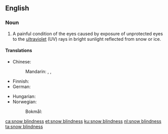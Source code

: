 ==English==
{{wikipedia}}

===Noun===
{{en-noun|-}}

# A painful condition of the eyes caused by exposure of unprotected eyes to the [[ultraviolet]] (UV) rays in bright sunlight reflected from snow or ice.

====Translations====
{{trans-top|condition of the eyes caused by exposure to UV rays}}
* Chinese:
*: Mandarin: {{t+|cmn|雪盲|tr=xuěmáng|sc=Hani}}, {{t|cmn|雪盲癥|sc=Hani}}, {{t|cmn|雪盲症|tr=xuěmángzhèng|sc=Hani}}
* Finnish: {{t+|fi|lumisokeus}}
* German: {{t+|de|Schneeblindheit|f}}
{{trans-mid}}
* Hungarian: {{t|hu|hóvakság}}
* Norwegian:
*: Bokmål: {{t|nb|snøblindhet|m|f}}
{{trans-bottom}}

[[ca:snow blindness]]
[[et:snow blindness]]
[[ku:snow blindness]]
[[nl:snow blindness]]
[[ta:snow blindness]]